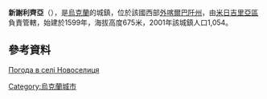 {{coord|48|41|59|N|23|29|12|E|scale:100000|display=title}}

'''新謝利齊亞'''（{{lang-uk|Новоселиця}}），是[[烏克蘭|烏克蘭]]的城鎮，位於該國西部[[外喀爾巴阡州|外喀爾巴阡州]]，由[[米日吉里亞區|米日吉里亞區]]負責管轄，始建於1599年，海拔高度675米，2001年該城鎮人口1,054。

==參考資料==
[http://weather.in.ua/ua/zakarpatskaja/18014 Погода в селі Новоселиця] {{Wayback|url=http://weather.in.ua/ua/zakarpatskaja/18014 |date=20161106041605 }}

{{Ukraine-geo-stub}}
[[Category:烏克蘭城市|Category:烏克蘭城市]]